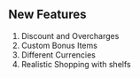 ## New Features
1. Discount and Overcharges
2. Custom Bonus Items
3. Different Currencies
4. Realistic Shopping with shelfs